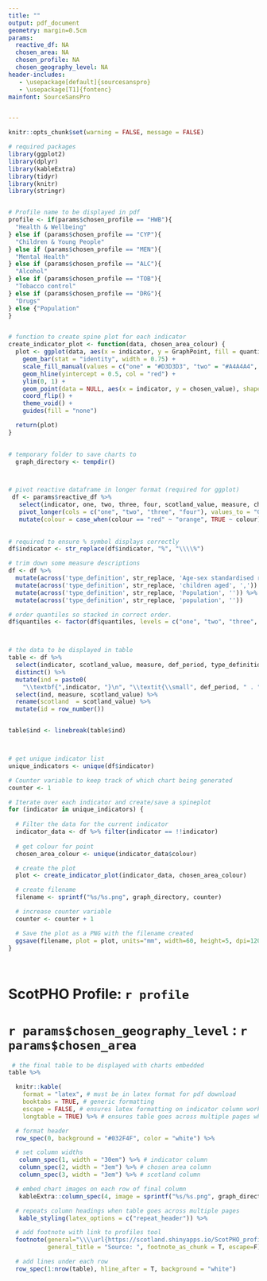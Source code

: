 ```yaml
---
title: ""
output: pdf_document
geometry: margin=0.5cm
params:
  reactive_df: NA
  chosen_area: NA
  chosen_profile: NA
  chosen_geography_level: NA
header-includes:
   - \usepackage[default]{sourcesanspro}
   - \usepackage[T1]{fontenc}
mainfont: SourceSansPro


---
```



 

```r
knitr::opts_chunk$set(warning = FALSE, message = FALSE) 
```


```r
# required packages
library(ggplot2)
library(dplyr) 
library(kableExtra)
library(tidyr)
library(knitr)
library(stringr)


# Profile name to be displayed in pdf
profile <- if(params$chosen_profile == "HWB"){
  "Health & Wellbeing"
} else if (params$chosen_profile == "CYP"){
  "Children & Young People"
} else if (params$chosen_profile == "MEN"){
  "Mental Health"
} else if (params$chosen_profile == "ALC"){
  "Alcohol"
} else if (params$chosen_profile == "TOB"){
  "Tobacco control"
} else if (params$chosen_profile == "DRG"){
  "Drugs"
} else {"Population"
}


# function to create spine plot for each indicator
create_indicator_plot <- function(data, chosen_area_colour) {
  plot <- ggplot(data, aes(x = indicator, y = GraphPoint, fill = quantiles)) +
    geom_bar(stat = "identity", width = 0.75) +
    scale_fill_manual(values = c("one" = "#D3D3D3", "two" = "#A4A4A4", "three" = "#D3D3D3", "four" = "white")) +
    geom_hline(yintercept = 0.5, col = "red") +
    ylim(0, 1) +
    geom_point(data = NULL, aes(x = indicator, y = chosen_value), shape = 19, size = 4, col = chosen_area_colour) +
    coord_flip() +
    theme_void() +
    guides(fill = "none")

  return(plot)
}

 
# temporary folder to save charts to 
  graph_directory <- tempdir()



# pivot reactive dataframe in longer format (required for ggplot)
 df <- params$reactive_df %>%
   select(indicator, one, two, three, four, scotland_value, measure, chosen_value, colour, def_period, type_definition) %>%
   pivot_longer(cols = c("one", "two", "three", "four"), values_to = "GraphPoint", names_to = "quantiles") %>%
   mutate(colour = case_when(colour == "red" ~ "orange", TRUE ~ colour))
 
 
# required to ensure % symbol displays correctly
df$indicator <- str_replace(df$indicator, "%", "\\\\%")

# trim down some measure descriptions 
df <- df %>%
  mutate(across('type_definition', str_replace, 'Age-sex standardised rate', 'EASR')) %>%
  mutate(across('type_definition', str_replace, 'children aged', ',')) %>%
  mutate(across('type_definition', str_replace, 'Population', '')) %>%
  mutate(across('type_definition', str_replace, 'population', ''))

# order quantiles so stacked in correct order.
df$quantiles <- factor(df$quantiles, levels = c("one", "two", "three", "four"))



# the data to be displayed in table
table <- df %>%
  select(indicator, scotland_value, measure, def_period, type_definition) %>%
  distinct() %>%
  mutate(ind = paste0(
    "\\textbf{",indicator, "}\n", "\\textit{\\small", def_period, " . ", type_definition, "}"))%>%
  select(ind, measure, scotland_value) %>%
  rename(scotland  = scotland_value) %>%
  mutate(id = row_number())


table$ind <- linebreak(table$ind)



# get unique indicator list
unique_indicators <- unique(df$indicator)

# Counter variable to keep track of which chart being generated
counter <- 1

# Iterate over each indicator and create/save a spineplot
for (indicator in unique_indicators) {
  
  # Filter the data for the current indicator
  indicator_data <- df %>% filter(indicator == !!indicator)
  
  # get colour for point 
  chosen_area_colour <- unique(indicator_data$colour)

  # create the plot
  plot <- create_indicator_plot(indicator_data, chosen_area_colour)

  # create filename 
  filename <- sprintf("%s/%s.png", graph_directory, counter)

  # increase counter variable
  counter <- counter + 1

  # Save the plot as a PNG with the filename created
  ggsave(filename, plot = plot, units="mm", width=60, height=5, dpi=1200)
}




```

# ScotPHO Profile: `r profile`
# `r params$chosen_geography_level` : `r params$chosen_area`


```r

 # the final table to be displayed with charts embedded
table %>%

  knitr::kable(
    format = "latex", # must be in latex format for pdf download
    booktabs = TRUE, # generic formatting
    escape = FALSE, # ensures latex formatting on indicator column works (i.e.bold/italics,linebreaks)
    longtable = TRUE) %>% # ensures table goes across multiple pages when too long

  # format header
  row_spec(0, background = "#032F4F", color = "white") %>%

  # set column widths
   column_spec(1, width = "30em") %>% # indicator column
   column_spec(2, width = "3em") %>% # chosen area column
   column_spec(3, width = "3em") %>% # scotland column

  # embed chart images on each row of final column
   kableExtra::column_spec(4, image = sprintf("%s/%s.png", graph_directory, table$id)) %>%

  # repeats column headings when table goes across multiple pages
   kable_styling(latex_options = c("repeat_header")) %>%

  # add footnote with link to profiles tool
  footnote(general="\\\\url{https://scotland.shinyapps.io/ScotPHO_profiles_tool/}",
           general_title = "Source: ", footnote_as_chunk = T, escape=F) %>%

  # add lines under each row
  row_spec(1:nrow(table), hline_after = T, background = "white")








```